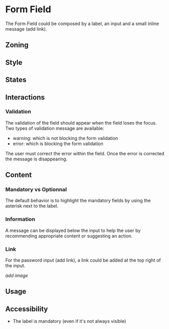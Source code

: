 
<Meta title="Components/Form/Form Field" />

# Form Field

The Form Field could be composed by a label, an input and a small inline message (add link). 

## Zoning 

<FigmaImage
	src="https://www.figma.com/file/qc8oUSyVJM67gSsbTShftt/%F0%9F%93%90-Zoning?node-id=349%3A206"
	alt="zoning image for form field"
/>

## Style 

## States

## Interactions

### Validation

The validation of the field should appear when the field loses the focus. Two types of validation message are available: 

- warning: which is not blocking the form validation
- error: which is blocking the form validation

The user must correct the error within the field. Once the error is corrected the message is disappearing.

<FigmaImage
	src="https://www.figma.com/file/FaYIWpJeP6LwjWr78L8eAr/Forms?node-id=230%3A229"
	alt="warning or error message image example"
/>

## Content

### Mandatory vs Optionnal

The default behavior is to highlight the mandatory fields by using the asterisk next to the label.

<FigmaImage
	src="https://www.figma.com/file/FaYIWpJeP6LwjWr78L8eAr/Forms?node-id=227%3A98"
	alt="mandatory image example"
/>

### Information

A message can be displayed below the input to help the user by recommending appropriate content or suggesting an action.

<FigmaImage
	src="https://www.figma.com/file/FaYIWpJeP6LwjWr78L8eAr/Forms?node-id=230%3A188"
	alt="helper message image example"
/>

### Link

For the password input (add link), a link could be added at the top right of the input.

_add image_

## Usage

## Accessibility

- The label is mandatory (even if it's not always visible)

